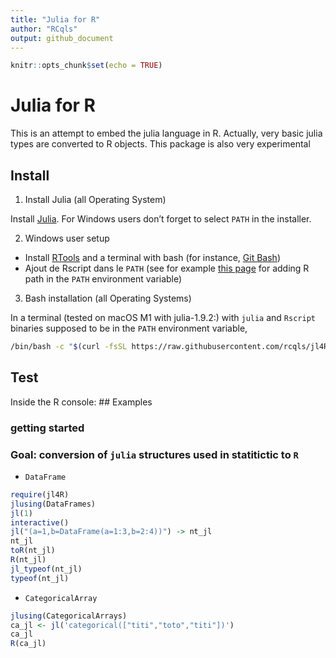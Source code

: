 ```yaml
---
title: "Julia for R"
author: "RCqls"
output: github_document
---
```


```r
knitr::opts_chunk$set(echo = TRUE)
```

# Julia for R

This is an attempt to embed the julia language in R. Actually, very basic julia types are converted to R objects. This package is also very experimental


## Install

1. Install Julia (all Operating System)

Install [Julia](https://julialang.org/downloads/). For Windows users don't forget to select `PATH` in the installer.

2. Windows user setup

* Install [RTools](https://cran.r-project.org/bin/windows/Rtools/) and a terminal with bash (for instance, [Git Bash](https://gitforwindows.org/))
* Ajout de Rscript dans le `PATH` (see for example [this page](https://www.hanss.info/sebastian/post/rtools-path/) for adding R path in the `PATH` environment variable)

3. Bash installation (all Operating Systems)

In a terminal (tested on macOS M1 with julia-1.9.2:) with `julia` and `Rscript` binaries supposed to be in the `PATH` environment variable,

```bash
/bin/bash -c "$(curl -fsSL https://raw.githubusercontent.com/rcqls/jl4R/HEAD/inst/install.sh)"
```

## Test

Inside the R console:
## Examples

### getting started

### Goal: conversion of `julia` structures used in statitictic to `R`

* `DataFrame`

```r
require(jl4R)
jlusing(DataFrames)
jl(1)
interactive()
jl("(a=1,b=DataFrame(a=1:3,b=2:4))") -> nt_jl
nt_jl
toR(nt_jl)
R(nt_jl)
jl_typeof(nt_jl)
typeof(nt_jl)
```

* `CategoricalArray`

```r
jlusing(CategoricalArrays)
ca_jl <- jl('categorical(["titi","toto","titi"])')
ca_jl
R(ca_jl)
```
